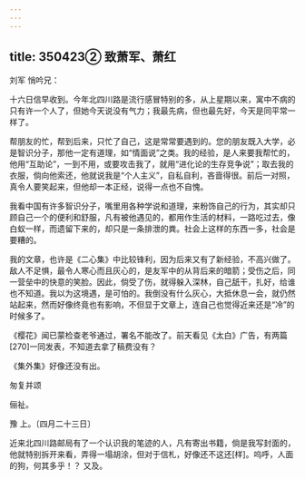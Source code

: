 ```yaml
---
---
---
```

title: 350423② 致萧军、萧红
---




刘军 悄吟兄：

十六日信早收到。今年北四川路是流行感冒特别的多，从上星期以来，寓中不病的只有许一个人了，但她今天说没有气力；我最先病，但也最先好，今天是同平常一样了。

帮朋友的忙，帮到后来，只忙了自己，这是常常要遇到的。您的朋友既入大学，必是智识分子，那他一定有道理，如“情面说”之类。我的经验，是人来要我帮忙的，他用“互助论”，一到不用，或要攻击我了，就用“进化论的生存竞争说”；取去我的衣服，倘向他索还，他就说我是“个人主义”，自私自利，吝啬得很。前后一对照，真令人要笑起来，但他却一本正经，说得一点也不自愧。

我看中国有许多智识分子，嘴里用各种学说和道理，来粉饰自己的行为，其实却只顾自己一个的便利和舒服，凡有被他遇见的，都用作生活的材料，一路吃过去，像白蚁一样，而遗留下来的，却只是一条排泄的粪。社会上这样的东西一多，社会是要糟的。

我的文章，也许是《二心集》中比较锋利，因为后来又有了新经验，不高兴做了。敌人不足惧，最令人寒心而且灰心的，是友军中的从背后来的暗箭；受伤之后，同一营垒中的快意的笑脸。因此，倘受了伤，就得躲入深林，自己舐干，扎好，给谁也不知道。我以为这境遇，是可怕的。我倒没有什么灰心，大抵休息一会，就仍然站起来，然而好像终竟也有影响，不但显于文章上，连自己也觉得近来还是“冷”的时候多了。

《樱花》闻已蒙检查老爷通过，署名不能改了。前天看见《太白》广告，有两篇[270]一同发表，不知道去拿了稿费没有？

《集外集》好像还没有出。

匆复并颂

俪祉。

豫 上。〔四月二十三日〕

近来北四川路邮局有了一个认识我的笔迹的人，凡有寄出书籍，倘是我写封面的，他就特别拆开来看，弄得一塌胡涂，但对于信札，好像还不这还[样]。呜呼，人面的狗，何其多乎！？ 又及。
